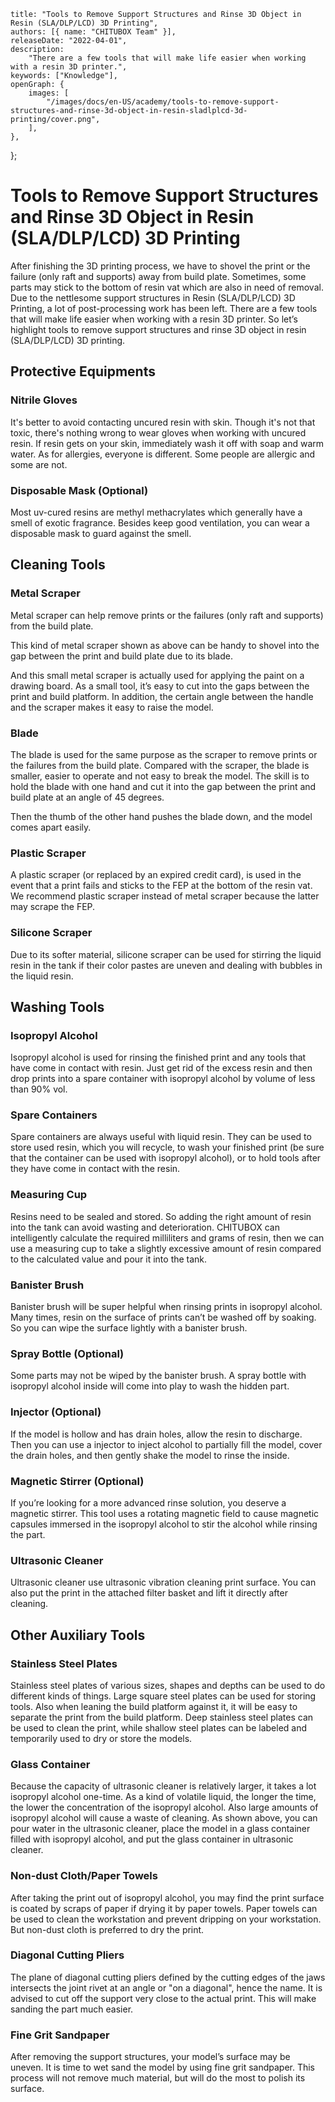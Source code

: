 	title: "Tools to Remove Support Structures and Rinse 3D Object in Resin (SLA/DLP/LCD) 3D Printing",
	authors: [{ name: "CHITUBOX Team" }],
	releaseDate: "2022-04-01",
	description:
		"There are a few tools that will make life easier when working with a resin 3D printer.",
	keywords: ["Knowledge"],
	openGraph: {
		images: [
			"/images/docs/en-US/academy/tools-to-remove-support-structures-and-rinse-3d-object-in-resin-sladlplcd-3d-printing/cover.png",
		],
	},
};

# Tools to Remove Support Structures and Rinse 3D Object in Resin (SLA/DLP/LCD) 3D Printing

After finishing the 3D printing process, we have to shovel the print or the failure (only raft and supports) away from build plate. Sometimes, some parts may stick to the bottom of resin vat which are also in need of removal. Due to the nettlesome support structures in Resin (SLA/DLP/LCD) 3D Printing, a lot of post-processing work has been left. There are a few tools that will make life easier when working with a resin 3D printer. So let’s highlight tools to remove support structures and rinse 3D object in resin (SLA/DLP/LCD) 3D printing.

## Protective Equipments

### Nitrile Gloves

It's better to avoid contacting uncured resin with skin. Though it's not that toxic, there's nothing wrong to wear gloves when working with uncured resin. If resin gets on your skin, immediately wash it off with soap and warm water. As for allergies, everyone is different. Some people are allergic and some are not.

<ImageContainer>
	<AntdImage
		alt="nitrile gloves"
		src={
			"/images/docs/en-US/academy/tools-to-remove-support-structures-and-rinse-3d-object-in-resin-sladlplcd-3d-printing/nitrile-gloves.png"
		}
	/>
</ImageContainer>

### Disposable Mask (Optional)

Most uv-cured resins are methyl methacrylates which generally have a smell of exotic fragrance. Besides keep good ventilation, you can wear a disposable mask to guard against the smell.

<ImageContainer>
	<AntdImage
		alt="disposable mask"
		src={
			"/images/docs/en-US/academy/tools-to-remove-support-structures-and-rinse-3d-object-in-resin-sladlplcd-3d-printing/disposable-mask.png"
		}
	/>
</ImageContainer>

## Cleaning Tools

### Metal Scraper

Metal scraper can help remove prints or the failures (only raft and supports) from the build plate.

<ImageContainer>
	<AntdImage
		alt="metal scraper"
		src={
			"/images/docs/en-US/academy/tools-to-remove-support-structures-and-rinse-3d-object-in-resin-sladlplcd-3d-printing/metal-scraper.png"
		}
	/>
</ImageContainer>

This kind of metal scraper shown as above can be handy to shovel into the gap between the print and build plate due to its blade.

<ImageContainer>
	<AntdImage
		alt="small metal scraper"
		src={
			"/images/docs/en-US/academy/tools-to-remove-support-structures-and-rinse-3d-object-in-resin-sladlplcd-3d-printing/small-metal-scraper.png"
		}
	/>
</ImageContainer>

And this small metal scraper is actually used for applying the paint on a drawing board. As a small tool, it’s easy to cut into the gaps between the print and build platform. In addition, the certain angle between the handle and the scraper makes it easy to raise the model.

### Blade

The blade is used for the same purpose as the scraper to remove prints or the failures from the build plate. Compared with the scraper, the blade is smaller, easier to operate and not easy to break the model. The skill is to hold the blade with one hand and cut it into the gap between the print and build plate at an angle of 45 degrees.

Then the thumb of the other hand pushes the blade down, and the model comes apart easily.

<ImageContainer>
	<AntdImage
		alt="blade"
		src={
			"/images/docs/en-US/academy/tools-to-remove-support-structures-and-rinse-3d-object-in-resin-sladlplcd-3d-printing/blade.png"
		}
	/>
</ImageContainer>

### Plastic Scraper

A plastic scraper (or replaced by an expired credit card), is used in the event that a print fails and sticks to the FEP at the bottom of the resin vat. We recommend plastic scraper instead of metal scraper because the latter may scrape the FEP.

<ImageContainer>
	<AntdImage
		alt="plastic scraper"
		src={
			"/images/docs/en-US/academy/tools-to-remove-support-structures-and-rinse-3d-object-in-resin-sladlplcd-3d-printing/plastic-scraper.png"
		}
	/>
</ImageContainer>

### Silicone Scraper

Due to its softer material, silicone scraper can be used for stirring the liquid resin in the tank if their color pastes are uneven and dealing with bubbles in the liquid resin.

<ImageContainer>
	<AntdImage
		alt="silicone scraper"
		src={
			"/images/docs/en-US/academy/tools-to-remove-support-structures-and-rinse-3d-object-in-resin-sladlplcd-3d-printing/silicone-scraper.png"
		}
	/>
</ImageContainer>

## Washing Tools

### Isopropyl Alcohol

Isopropyl alcohol is used for rinsing the finished print and any tools that have come in contact with resin. Just get rid of the excess resin and then drop prints into a spare container with isopropyl alcohol by volume of less than 90% vol.

### Spare Containers

Spare containers are always useful with liquid resin. They can be used to store used resin, which you will recycle, to wash your finished print (be sure that the container can be used with isopropyl alcohol), or to hold tools after they have come in contact with the resin.

<ImageContainer>
	<AntdImage
		alt="container"
		src={
			"/images/docs/en-US/academy/tools-to-remove-support-structures-and-rinse-3d-object-in-resin-sladlplcd-3d-printing/container.png"
		}
	/>
</ImageContainer>

### Measuring Cup

Resins need to be sealed and stored. So adding the right amount of resin into the tank can avoid wasting and deterioration. CHITUBOX can intelligently calculate the required milliliters and grams of resin, then we can use a measuring cup to take a slightly excessive amount of resin compared to the calculated value and pour it into the tank.

<ImageContainer>
	<AntdImage
		alt="measuring cup"
		src={
			"/images/docs/en-US/academy/tools-to-remove-support-structures-and-rinse-3d-object-in-resin-sladlplcd-3d-printing/measuring-cup.png"
		}
	/>
</ImageContainer>

### Banister Brush

Banister brush will be super helpful when rinsing prints in isopropyl alcohol. Many times, resin on the surface of prints can’t be washed off by soaking. So you can wipe the surface lightly with a banister brush.

<ImageContainer>
	<AntdImage
		alt="banister brush"
		src={
			"/images/docs/en-US/academy/tools-to-remove-support-structures-and-rinse-3d-object-in-resin-sladlplcd-3d-printing/banister-brush.png"
		}
	/>
</ImageContainer>

### Spray Bottle (Optional)

Some parts may not be wiped by the banister brush. A spray bottle with isopropyl alcohol inside will come into play to wash the hidden part.

<ImageContainer>
	<AntdImage
		alt="spray bottle"
		src={
			"/images/docs/en-US/academy/tools-to-remove-support-structures-and-rinse-3d-object-in-resin-sladlplcd-3d-printing/spray-bottle.png"
		}
	/>
</ImageContainer>

### Injector (Optional)

If the model is hollow and has drain holes, allow the resin to discharge. Then you can use a injector to inject alcohol to partially fill the model, cover the drain holes, and then gently shake the model to rinse the inside.

<ImageContainer>
	<AntdImage
		alt="injector"
		src={
			"/images/docs/en-US/academy/tools-to-remove-support-structures-and-rinse-3d-object-in-resin-sladlplcd-3d-printing/injector.png"
		}
	/>
</ImageContainer>

### Magnetic Stirrer (Optional)

If you’re looking for a more advanced rinse solution, you deserve a magnetic stirrer. This tool uses a rotating magnetic field to cause magnetic capsules immersed in the isopropyl alcohol to stir the alcohol while rinsing the part.

<ImageContainer>
	<AntdImage
		alt="magnetic stirrer"
		src={
			"/images/docs/en-US/academy/tools-to-remove-support-structures-and-rinse-3d-object-in-resin-sladlplcd-3d-printing/magnetic-stirrer.png"
		}
	/>
</ImageContainer>

### Ultrasonic Cleaner

Ultrasonic cleaner use ultrasonic vibration cleaning print surface. You can also put the print in the attached filter basket and lift it directly after cleaning.

<ImageContainer>
	<AntdImage
		alt="ultrasonic cleaner"
		src={
			"/images/docs/en-US/academy/tools-to-remove-support-structures-and-rinse-3d-object-in-resin-sladlplcd-3d-printing/ultrasonic-cleaner.png"
		}
	/>
</ImageContainer>

## Other Auxiliary Tools

### Stainless Steel Plates

Stainless steel plates of various sizes, shapes and depths can be used to do different kinds of things. Large square steel plates can be used for storing tools. Also when leaning the build platform against it, it will be easy to separate the print from the build platform. Deep stainless steel plates can be used to clean the print, while shallow steel plates can be labeled and temporarily used to dry or store the models.

<ImageContainer>
	<AntdImage
		alt="stainless steel plate"
		src={
			"/images/docs/en-US/academy/tools-to-remove-support-structures-and-rinse-3d-object-in-resin-sladlplcd-3d-printing/stainless-steel-plate.png"
		}
	/>
</ImageContainer>

### Glass Container

Because the capacity of ultrasonic cleaner is relatively larger, it takes a lot isopropyl alcohol one-time. As a kind of volatile liquid, the longer the time, the lower the concentration of the isopropyl alcohol. Also large amounts of isopropyl alcohol will cause a waste of cleaning. As shown above, you can pour water in the ultrasonic cleaner, place the model in a glass container filled with isopropyl alcohol, and put the glass container in ultrasonic cleaner.

### Non-dust Cloth/Paper Towels

After taking the print out of isopropyl alcohol, you may find the print surface is coated by scraps of paper if drying it by paper towels. Paper towels can be used to clean the workstation and prevent dripping on your workstation. But non-dust cloth is preferred to dry the print.

<ImageContainer>
	<AntdImage
		alt="non-dust cloth/paper towels"
		src={
			"/images/docs/en-US/academy/tools-to-remove-support-structures-and-rinse-3d-object-in-resin-sladlplcd-3d-printing/non-dust-clothpaper-towels.png"
		}
	/>
</ImageContainer>

### Diagonal Cutting Pliers

The plane of diagonal cutting pliers defined by the cutting edges of the jaws intersects the joint rivet at an angle or "on a diagonal", hence the name. It is advised to cut off the support very close to the actual print. This will make sanding the part much easier.

<ImageContainer>
	<AntdImage
		alt="diagonal cutting plier"
		src={
			"/images/docs/en-US/academy/tools-to-remove-support-structures-and-rinse-3d-object-in-resin-sladlplcd-3d-printing/diagonal-cutting-plier.png"
		}
	/>
</ImageContainer>

### Fine Grit Sandpaper

After removing the support structures, your model’s surface may be uneven. It is time to wet sand the model by using fine grit sandpaper. This process will not remove much material, but will do the most to polish its surface.

<ImageContainer>
	<AntdImage
		alt="fine grit sandpaper"
		src={
			"/images/docs/en-US/academy/tools-to-remove-support-structures-and-rinse-3d-object-in-resin-sladlplcd-3d-printing/fine-grit-sandpaper.png"
		}
	/>
</ImageContainer>
